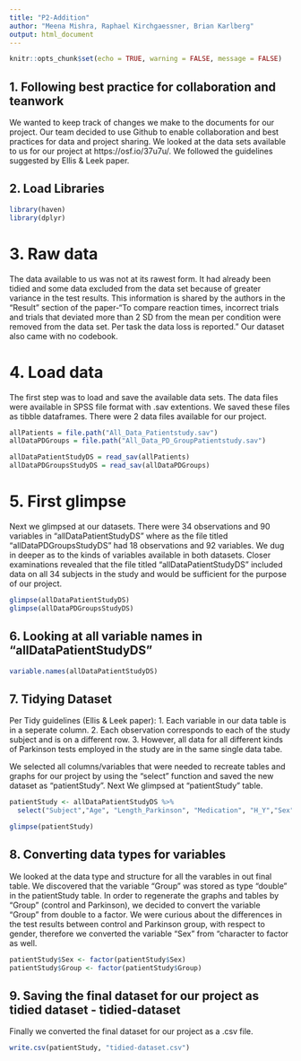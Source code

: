 ```yaml
---
title: "P2-Addition"
author: "Meena Mishra, Raphael Kirchgaessner, Brian Karlberg"
output: html_document
---
```


```r
knitr::opts_chunk$set(echo = TRUE, warning = FALSE, message = FALSE)
```
## 1. Following best practice for collaboration and teanwork

We wanted to keep track of changes we make to the documents for our project. Our team decided to use Github to enable collaboration and best practices for data and project sharing. We looked at the data sets available to us for our project at https://osf.io/37u7u/. We followed the guidelines suggested by Ellis & Leek paper.

## 2. Load Libraries
```r
library(haven)
library(dplyr)
```

# 3. Raw data
The data available to us was not at its rawest form. It had already been tidied and some data excluded from the data set because of greater variance in the test results. This information is shared by the authors in the "Result" section of the paper-"To compare reaction times, incorrect trials and trials that deviated more than 2 SD from the mean per condition were removed from the data set. Per task the data loss is reported." Our dataset also came with no codebook. 

# 4. Load data 
The first step was to load and save the available data sets. The data files were available in SPSS file format with .sav extentions. We saved these files as tibble dataframes. There were 2 data files available for our project.
```r

allPatients = file.path("All_Data_Patientstudy.sav")
allDataPDGroups = file.path("All_Data_PD_GroupPatientstudy.sav")

allDataPatientStudyDS = read_sav(allPatients)
allDataPDGroupsStudyDS = read_sav(allDataPDGroups)

```

# 5. First glimpse 
Next we glimpsed at our datasets. There were 34 observations and 90 variables in "allDataPatientStudyDS" where as the file titled "allDataPDGroupsStudyDS" had 18 observations and 92 variables. We dug in deeper as to the kinds of variables available in both datasets. Closer examinations revealed that the file titled "allDataPatientStudyDS" included data on all 34 subjects in the study and would be sufficient for the purpose of our project. 

```r
glimpse(allDataPatientStudyDS)
glimpse(allDataPDGroupsStudyDS)
```
## 6. Looking at all variable names in "allDataPatientStudyDS"

```r
variable.names(allDataPatientStudyDS)

```

## 7. Tidying Dataset

Per Tidy guidelines (Ellis & Leek paper):
1. Each variable in our data table is in a seperate column.
2. Each observation corresponds to each of the study subject and is on a different row.
3. However, all data for all different kinds of Parkinson tests employed in the study are in the same single data tabe. 

We selected all columns/variables that were needed to recreate tables and graphs for our project by using the "select" function and saved the new dataset as "patientStudy". Next We glimpsed at "patientStudy" table. 

```r

patientStudy <- allDataPatientStudyDS %>%
  select("Subject","Age", "Length_Parkinson", "Medication", "H_Y","Sex", "Group", "Handedness", "MMSE","RAVEN", "Phonologic_Fluency", "Semantic_Fluency", "BNT", "SyllSec_Norm", "SyllSec_Ruis", "NPro_Dur_Norm", "NPro_Dur_Ruis", "Nrm_Reformulation", "Nrm_FilledPause", "Nrm_Repetition", "DisfluenciesNorm", "Nois_Reformulation", "Nois_FilledPause", "Nois_Repetition", "DisfluenciesNoise", "Nrm_Sem_Unrep", "Nrm_Sem_Rep", "SemErrors_Norm", "Nrm_Phon_Unrep", "Nrm_Phon_Rep", "PhonErrors_Norm", "Nrm_Gram_Unrep", "Nrm_Gram_Rep", "GramErrors_Norm", "Norm_ErrorsUnrepaired", "Norm_ErrorsRepaired", "TotalErrorsNorm_N", "Nois_Sem_Unrep", "Nois_Sem_Rep", "SemErrors_Noise", "Nois_Phon_Unrep", "Nois_Phon_Rep", "PhonErrors_Nois", "Nois_Gram_Unrep", "Nois_Gram_Rep", "GramErrors_Nois", "Noise_ErrorsUnrepaired", "Noise_ErrorsRepaired", "TotalErrorsNois_N", "Norm_ErrorsRepaired_ExDisf", "TotalErrorsNormal_exDisf", "Noise_ErrorsRepaired_ExDisf", "TotalErrorsNoise_exDisf")

```
```r

glimpse(patientStudy)
```

## 8. Converting data types for variables 
 We looked at the data type and structure for all the varables in out final table. We discovered that the variable "Group" was stored as type "double" in the patientStudy table. In order to regenerate the graphs and tables by "Group" (control and Parkinson), we decided to convert the variable "Group" from double to a factor. We were curious about the differences in the test results between control and Parkinson group, with respect to gender, therefore we converted the variable "Sex" from "character to factor as well. 
 
```r
patientStudy$Sex <- factor(patientStudy$Sex)
patientStudy$Group <- factor(patientStudy$Group) 
```

## 9. Saving the final dataset for our project as tidied dataset - tidied-dataset
Finally we converted the final dataset for our project as a .csv file. 

```r
write.csv(patientStudy, "tidied-dataset.csv")
```




